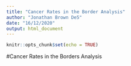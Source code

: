 ```yaml
---
title: "Cancer Rates in the Border Analysis"
author: "Jonathan Brown De5"
date: "16/12/2020"
output: html_document
---
```


```r
knitr::opts_chunk$set(echo = TRUE)
```

#Cancer Rates in the Borders Analysis